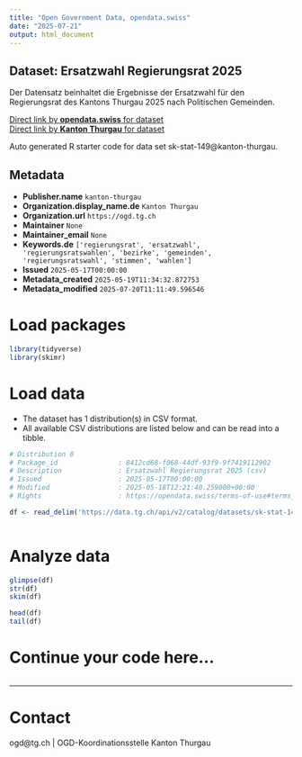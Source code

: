 ```yaml
---
title: "Open Government Data, opendata.swiss"
date: "2025-07-21"
output: html_document
---
```


## Dataset: Ersatzwahl Regierungsrat 2025

Der Datensatz beinhaltet die Ergebnisse der Ersatzwahl für den Regierungsrat des Kantons Thurgau 2025 nach Politischen Gemeinden.

[Direct link by **opendata.swiss** for dataset](https://opendata.swiss/de/dataset/ersatzwahl-regierungsrat-2025)<br>
[Direct link by **Kanton Thurgau** for dataset](https://data.tg.ch/explore/dataset/sk-stat-149/)

Auto generated R starter code for data set sk-stat-149@kanton-thurgau.

## Metadata

- **Publisher.name** `kanton-thurgau`
- **Organization.display_name.de** `Kanton Thurgau`
- **Organization.url** `https://ogd.tg.ch`
- **Maintainer** `None`
- **Maintainer_email** `None`
- **Keywords.de** `['regierungsrat', 'ersatzwahl', 'regierungsratswahlen', 'bezirke', 'gemeinden', 'regierungsratswahl', 'stimmen', 'wahlen']`
- **Issued** `2025-05-17T00:00:00`
- **Metadata_created** `2025-05-19T11:34:32.872753`
- **Metadata_modified** `2025-07-20T11:11:49.596546`


# Load packages

```r

library(tidyverse)
library(skimr)

```

# Load data

-   The dataset has 1 distribution(s) in CSV format.
-   All available CSV distributions are listed below and can be read into a tibble.

```r

# Distribution 0
# Package_id               : 8412cd68-f068-44df-93f9-9f7419112902
# Description              : Ersatzwahl Regierungsrat 2025 (csv)
# Issued                   : 2025-05-17T00:00:00
# Modified                 : 2025-05-18T12:21:40.259000+00:00
# Rights                   : https://opendata.swiss/terms-of-use#terms_by

df <- read_delim('https://data.tg.ch/api/v2/catalog/datasets/sk-stat-149/exports/csv?use_labels=true')



```

# Analyze data

```r

glimpse(df)
str(df)
skim(df)

head(df)
tail(df)

```

# Continue your code here...

```r

```

------------------------------------------------------------------------

# Contact

ogd@tg.ch | OGD-Koordinationsstelle Kanton Thurgau
